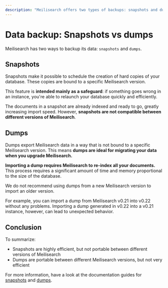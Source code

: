 ```yaml
---
description: "Meilisearch offers two types of backups: snapshots and dumps. Snapshots are mainly intended as a safeguard, while dumps are more useful when migrating Meilisearch."
---
```


# Data backup: Snapshots vs dumps

Meilisearch has two ways to backup its data: `snapshots` and `dumps`.

## Snapshots

Snapshots make it possible to schedule the creation of hard copies of your database. These copies are bound to a specific Meilisearch version.

This feature is **intended mainly as a safeguard**: if something goes wrong in an instance, you're able to relaunch your database quickly and efficiently.

The documents in a snapshot are already indexed and ready to go, greatly increasing import speed. However, **snapshots are not compatible between different versions of Meilisearch**.

## Dumps

Dumps export Meilisearch data in a way that is not bound to a specific Meilisearch version. This means **dumps are ideal for migrating your data when you upgrade Meilisearch.**

**Importing a dump requires Meilisearch to re-index all your documents.** This process requires a significant amount of time and memory proportional to the size of the database.

<Capsule intent="note">
We do not recommend using dumps from a new Meilisearch version to import an older version.

For example, you can import a dump from Meilisearch v0.21 into v0.22 without any problems. Importing a dump generated in v0.22 into a v0.21 instance, however, can lead to unexpected behavior.
</Capsule>

## Conclusion

To summarize:

- Snapshots are highly efficient, but not portable between different versions of Meilisearch
- Dumps are portable between different Meilisearch versions, but not very efficient

For more information, have a look at the documentation guides for [snapshots](/learn/advanced/snapshots) and [dumps](/learn/advanced/dumps).
